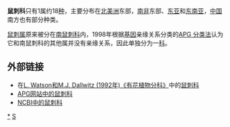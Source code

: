{{Automatic taxobox
| fossil_range = {{fossil range|土仑阶|現代}}
| taxon = Iteaceae
| image = Itea virginica flowers 001.JPG
|image_caption = ''[[Itea_virginica|Itea virginica]]''
| authority = 
| subdivision_ranks = [[属|属]]
| subdivision = [[鼠刺属|鼠刺属]]（''Itea''）
}}

'''鼠刺科'''只有1属约18[[种|种]]，主要分布在[[北美洲|北美洲]]东部，[[南非|南非]]东部、[[东亚|东亚]]和[[东南亚|东南亚]]，[[中国|中国]]南方也有部分种类。

[[鼠刺属|鼠刺属]]原来被分在[[南鼠刺科|南鼠刺科]]内，1998年根据[[基因|基因]]亲缘关系分类的[[APG_分类法|APG 分类法]]认为它和南鼠刺科的其他属并没有亲缘关系，因此单独分为一[[科|科]]。

== 外部链接 ==
*在[http://delta-intkey.com/angio/ L. Watson和M.J. Dallwitz (1992年)《有花植物分科》]{{Wayback|url=http://delta-intkey.com/angio/ |date=20070103200438 }}中的[http://delta-intkey.com/angio/www/iteaceae.htm 鼠刺科]
*[http://www.mobot.org/MOBOT/Research/APWeb/orders/saxifragalesweb.htm#Iteaceae APG网站中的鼠刺科] {{Wayback|url=http://www.mobot.org/MOBOT/Research/APWeb/orders/saxifragalesweb.htm#Iteaceae |date=20070630000118 }}
*[http://www.ncbi.nlm.nih.gov/Taxonomy/Browser/wwwtax.cgi?lin=s&p=has_linkout&id=91830 NCBI中的鼠刺科] 
{{Taxonbar|from=Q1190937}}

[[Category:鼠刺科|*]]
[[Category:植物科名|S]]